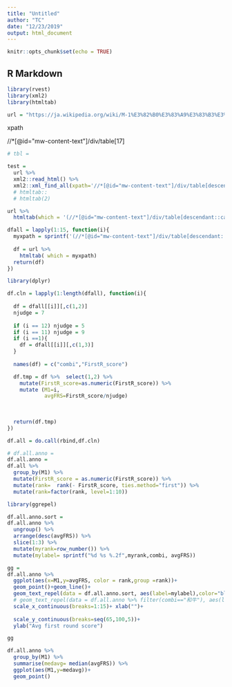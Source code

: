 ```yaml
---
title: "Untitled"
author: "TC"
date: "12/23/2019"
output: html_document
---
```


```r
knitr::opts_chunk$set(echo = TRUE)
```

## R Markdown


```r
library(rvest)
library(xml2)
library(htmltab)
```


```r
url = "https://ja.wikipedia.org/wiki/M-1%E3%82%B0%E3%83%A9%E3%83%B3%E3%83%97%E3%83%AA"
```



xpath

//*[@id="mw-content-text"]/div/table[17]

```r
# tbl = 

test = 
  url %>% 
  xml2::read_html() %>% 
  xml2::xml_find_all(xpath='//*[@id="mw-content-text"]/div/table[descendant::caption]/tbody')
  # htmltab::
  # htmltab(2)
```


```r
url %>% 
  htmltab(which = '(//*[@id="mw-content-text"]/div/table[descendant::caption])[3]', rm_nodata_cols=F)
```


```r
dfall = lapply(1:15, function(i){
  myxpath = sprintf('(//*[@id="mw-content-text"]/div/table[descendant::caption])[%d]', i)
  
  df = url %>% 
    htmltab( which = myxpath)
  return(df)
})
```

```r
library(dplyr)
```

```r
df.cln = lapply(1:length(dfall), function(i){
  
  df = dfall[[i]][,c(1,2)]
  njudge = 7
  
  if (i == 12) njudge = 5
  if (i == 11) njudge = 9
  if (i ==1){
    df = dfall[[i]][,c(1,3)]
  }
  
  names(df) = c("combi","FirstR_score")

  df.tmp = df %>%  select(1,2) %>% 
    mutate(FirstR_score=as.numeric(FirstR_score)) %>% 
    mutate (M1=i,
            avgFRS=FirstR_score/njudge)
  
   
    
  return(df.tmp)
})

df.all = do.call(rbind,df.cln)

```

```r
# df.all.anno =
df.all.anno = 
df.all %>% 
  group_by(M1) %>% 
  mutate(FirstR_score = as.numeric(FirstR_score)) %>% 
  mutate(rank=  rank(- FirstR_score, ties.method="first")) %>% 
  mutate(rank=factor(rank, level=1:10)) 
```

```r
library(ggrepel)
```

```r
df.all.anno.sort = 
df.all.anno %>% 
  ungroup() %>% 
  arrange(desc(avgFRS)) %>% 
  slice(1:3) %>% 
  mutate(myrank=row_number()) %>% 
  mutate(mylabel= sprintf("%d %s %.2f",myrank,combi, avgFRS))
```


```r

gg = 
df.all.anno %>% 
  ggplot(aes(x=M1,y=avgFRS, color = rank,group =rank))+
  geom_point()+geom_line()+
  geom_text_repel(data = df.all.anno.sort, aes(label=mylabel),color="black")+
  # geom_text_repel(data = df.all.anno %>% filter(combi=="和牛"), aes(label=combi)@)+
  scale_x_continuous(breaks=1:15)+ xlab("")+
  
  scale_y_continuous(breaks=seq(65,100,5))+
  ylab("Avg first round score")

gg
```

```r
df.all.anno %>% 
  group_by(M1) %>% 
  summarise(medavg= median(avgFRS)) %>% 
  ggplot(aes(M1,y=medavg))+
  geom_point()
```

